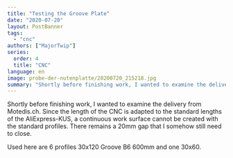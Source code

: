 ```yaml
---
title: "Testing the Groove Plate"
date: "2020-07-20"
layout: PostBanner
tags: 
  - "cnc"
authors: ["MajorTwip"]
series:
  order: 4
  title: "CNC"
language: en
image: probe-der-nutenplatte/20200720_215218.jpg
summary: "Shortly before finishing work, I wanted to examine the delivery from Motedis.ch. Since the length of the CNC is adapted to the standard lengths of the AliExpress-KUS, a continuous work surface cannot be created with the standard profiles. There remains a 20mm gap that I somehow still need to close."
---
```

Shortly before finishing work, I wanted to examine the delivery from Motedis.ch. Since the length of the CNC is adapted to the standard lengths of the AliExpress-KUS, a continuous work surface cannot be created with the standard profiles. There remains a 20mm gap that I somehow still need to close.

Used here are 6 profiles 30x120 Groove B6 600mm and one 30x60.
